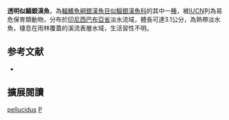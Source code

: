 {{Speciesbox
| name = 透明似鯔銀漢魚
| image = 
| image_width = 250px
| status = VU
| status_system = IUCN3.1
| genus = Pseudomugil
| species = pellucidus
| authority = Allen & Ivantsoff, 1998
| synonyms = 
}}
'''透明似鯔銀漢魚'''，為[[輻鰭魚綱|輻鰭魚綱]][[銀漢魚目|銀漢魚目]][[似鯔銀漢魚科|似鯔銀漢魚科]]的其中一[[種|種]]，被[[IUCN|IUCN]]列為易危保育類動物，分布於[[印尼|印尼]][[西巴布亞省|西巴布亞省]]淡水流域，體長可達3.1公分，為熱帶淡水魚，棲息在雨林覆蓋的溪流表層水域，生活習性不明。
==参考文献==
*{{FishBase_species|genus=Pseudomugil|species=pellucidus|year=2016|month=6}}

== 擴展閱讀 ==
{{refbegin}}
{{wikispecies-inline|Pseudomugil pellucidus|透明似鯔銀漢魚}}
{{refend}}
{{Taxonbar|from=Q6408788}}

[[Category:鯔銀漢魚屬|pellucidus]]
[[Category:1998年描述的魚類|P]]


{{魚類小作品}}